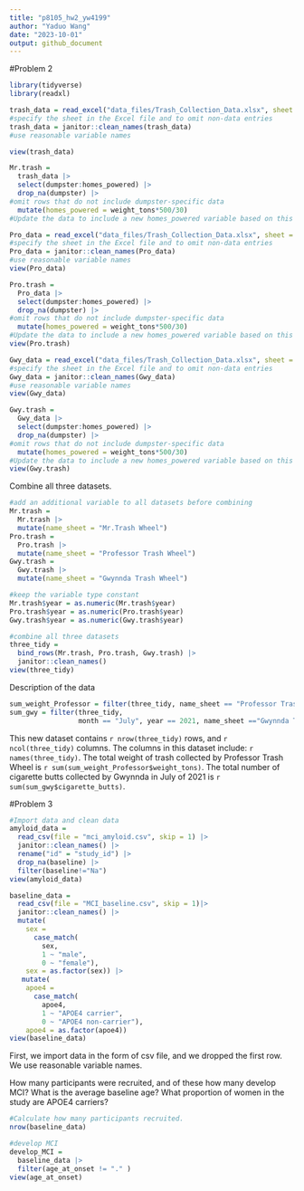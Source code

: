 ```yaml
---
title: "p8105_hw2_yw4199"
author: "Yaduo Wang"
date: "2023-10-01"
output: github_document
---
```

#Problem 2

```r
library(tidyverse)
library(readxl)
```

```r
trash_data = read_excel("data_files/Trash_Collection_Data.xlsx", sheet = 1, skip = 1)
#specify the sheet in the Excel file and to omit non-data entries
trash_data = janitor::clean_names(trash_data)
#use reasonable variable names

view(trash_data)

Mr.trash = 
  trash_data |> 
  select(dumpster:homes_powered) |> 
  drop_na(dumpster) |> 
#omit rows that do not include dumpster-specific data
  mutate(homes_powered = weight_tons*500/30)
#Update the data to include a new homes_powered variable based on this calculation.

```

```r
Pro_data = read_excel("data_files/Trash_Collection_Data.xlsx", sheet = 2, skip = 1)
#specify the sheet in the Excel file and to omit non-data entries
Pro_data = janitor::clean_names(Pro_data)
#use reasonable variable names
view(Pro_data)

Pro.trash = 
  Pro_data |> 
  select(dumpster:homes_powered) |> 
  drop_na(dumpster) |> 
#omit rows that do not include dumpster-specific data
  mutate(homes_powered = weight_tons*500/30)
#Update the data to include a new homes_powered variable based on this calculation.
view(Pro.trash)
```

```r
Gwy_data = read_excel("data_files/Trash_Collection_Data.xlsx", sheet = 4, skip = 1)
#specify the sheet in the Excel file and to omit non-data entries
Gwy_data = janitor::clean_names(Gwy_data)
#use reasonable variable names
view(Gwy_data)

Gwy.trash = 
  Gwy_data |> 
  select(dumpster:homes_powered) |> 
  drop_na(dumpster) |> 
#omit rows that do not include dumpster-specific data
  mutate(homes_powered = weight_tons*500/30)
#Update the data to include a new homes_powered variable based on this calculation.
view(Gwy.trash)
```

Combine all three datasets.
```r
#add an additional variable to all datasets before combining
Mr.trash = 
  Mr.trash |> 
  mutate(name_sheet = "Mr.Trash Wheel")
Pro.trash = 
  Pro.trash |> 
  mutate(name_sheet = "Professor Trash Wheel") 
Gwy.trash = 
  Gwy.trash |> 
  mutate(name_sheet = "Gwynnda Trash Wheel") 

#keep the variable type constant
Mr.trash$year = as.numeric(Mr.trash$year)
Pro.trash$year = as.numeric(Pro.trash$year)
Gwy.trash$year = as.numeric(Gwy.trash$year)
```

```r
#combine all three datasets
three_tidy = 
  bind_rows(Mr.trash, Pro.trash, Gwy.trash) |>
  janitor::clean_names()
view(three_tidy)
```

Description of the data
```r
sum_weight_Professor = filter(three_tidy, name_sheet == "Professor Trash Wheel")
sum_gwy = filter(three_tidy, 
                 month == "July", year == 2021, name_sheet =="Gwynnda Trash Wheel")
```


This new dataset contains `r nrow(three_tidy)` rows, and `r ncol(three_tidy)` columns. The columns in this dataset include: `r names(three_tidy)`. The total weight of trash collected by Professor Trash Wheel is `r sum(sum_weight_Professor$weight_tons)`. The total number of cigarette butts collected by Gwynnda in July of 2021 is `r sum(sum_gwy$cigarette_butts)`.


#Problem 3
```r
#Import data and clean data
amyloid_data = 
  read_csv(file = "mci_amyloid.csv", skip = 1) |> 
  janitor::clean_names() |> 
  rename("id" = "study_id") |> 
  drop_na(baseline) |> 
  filter(baseline!="Na")
view(amyloid_data)  

baseline_data = 
  read_csv(file = "MCI_baseline.csv", skip = 1)|>
  janitor::clean_names() |> 
  mutate(
    sex = 
      case_match(
        sex, 
        1 ~ "male", 
        0 ~ "female"),
    sex = as.factor(sex)) |> 
   mutate(
    apoe4 = 
      case_match(
        apoe4, 
        1 ~ "APOE4 carrier", 
        0 ~ "APOE4 non-carrier"),
    apoe4 = as.factor(apoe4))
view(baseline_data)
```

First, we import data in the form of csv file, and we dropped the first row. We use reasonable variable names.

How many participants were recruited, and of these how many develop MCI? What is the average baseline age? What proportion of women in the study are APOE4 carriers?
```r
#Calculate how many participants recruited.
nrow(baseline_data)
```

```r
#develop MCI
develop_MCI = 
  baseline_data |> 
  filter(age_at_onset != "." )
view(age_at_onset)
```

